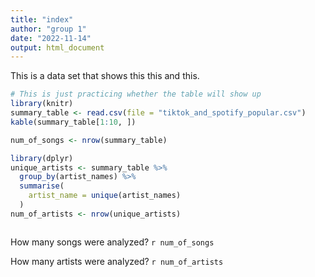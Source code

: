 ```yaml
---
title: "index"
author: "group 1"
date: "2022-11-14"
output: html_document
---
```



This is a data set that shows this this and this.
```r
# This is just practicing whether the table will show up
library(knitr)
summary_table <- read.csv(file = "tiktok_and_spotify_popular.csv")
kable(summary_table[1:10, ])

```


```r
num_of_songs <- nrow(summary_table)
```

```r
library(dplyr)
unique_artists <- summary_table %>% 
  group_by(artist_names) %>% 
  summarise(
    artist_name = unique(artist_names)
  )
num_of_artists <- nrow(unique_artists)
```

```r

```


How many songs were analyzed?
`r num_of_songs`

How many artists were analyzed?
`r num_of_artists`



